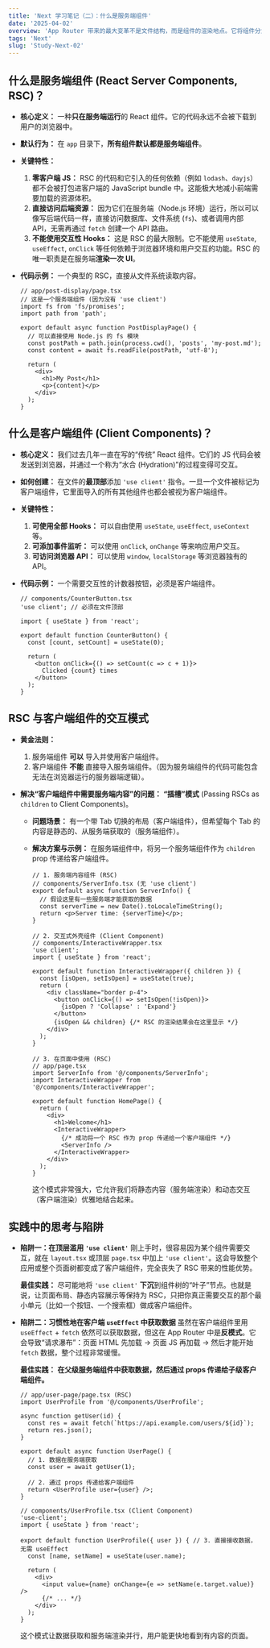 ```yaml
---
title: 'Next 学习笔记（二）：什么是服务端组件'
date: '2025-04-02'
overview: 'App Router 带来的最大变革不是文件结构，而是组件的渲染地点。它将组件分为两种模式：默认在服务端运行的服务端组件（RSC），和在客户端运行的客户端组件（Client Components）。能否清晰地划分这两者，是能否发挥出 Next.js 性能优势的关键。'
tags: 'Next'
slug: 'Study-Next-02'
---
```


## 什么是服务端组件 (React Server Components, RSC)？

- **核心定义：** 一种**只在服务端运行**的 React 组件。它的代码永远不会被下载到用户的浏览器中。

- **默认行为：** 在 `app` 目录下，**所有组件默认都是服务端组件**。

- **关键特性：**

  1. **零客户端 JS：** RSC 的代码和它引入的任何依赖（例如 `lodash`、`dayjs`）都不会被打包进客户端的 JavaScript bundle 中。这能极大地减小前端需要加载的资源体积。
  2. **直接访问后端资源：** 因为它们在服务端（Node.js 环境）运行，所以可以像写后端代码一样，直接访问数据库、文件系统 (`fs`)、或者调用内部 API，无需再通过 `fetch` 创建一个 API 路由。
  3. **不能使用交互性 Hooks：** 这是 RSC 的最大限制。它不能使用 `useState`, `useEffect`, `onClick` 等任何依赖于浏览器环境和用户交互的功能。RSC 的唯一职责是在服务端**渲染一次 UI**。

- **代码示例：** 一个典型的 RSC，直接从文件系统读取内容。

  ```tsx
  // app/post-display/page.tsx
  // 这是一个服务端组件 (因为没有 'use client')
  import fs from 'fs/promises';
  import path from 'path';

  export default async function PostDisplayPage() {
    // 可以直接使用 Node.js 的 fs 模块
    const postPath = path.join(process.cwd(), 'posts', 'my-post.md');
    const content = await fs.readFile(postPath, 'utf-8');

    return (
      <div>
        <h1>My Post</h1>
        <p>{content}</p>
      </div>
    );
  }
  ```

## 什么是客户端组件 (Client Components)？

- **核心定义：** 我们过去几年一直在写的“传统” React 组件。它们的 JS 代码会被发送到浏览器，并通过一个称为“水合 (Hydration)”的过程变得可交互。

- **如何创建：** 在文件的**最顶部**添加 `'use client'` 指令。一旦一个文件被标记为客户端组件，它里面导入的所有其他组件也都会被视为客户端组件。

- **关键特性：**

  1. **可使用全部 Hooks：** 可以自由使用 `useState`, `useEffect`, `useContext` 等。
  2. **可添加事件监听：** 可以使用 `onClick`, `onChange` 等来响应用户交互。
  3. **可访问浏览器 API：** 可以使用 `window`, `localStorage` 等浏览器独有的 API。

- **代码示例：** 一个需要交互性的计数器按钮，必须是客户端组件。

  ```tsx
  // components/CounterButton.tsx
  'use client'; // 必须在文件顶部

  import { useState } from 'react';

  export default function CounterButton() {
    const [count, setCount] = useState(0);

    return (
      <button onClick={() => setCount(c => c + 1)}>
        Clicked {count} times
      </button>
    );
  }
  ```

## RSC 与客户端组件的交互模式

- **黄金法则：**

  1. 服务端组件 **可以** 导入并使用客户端组件。
  2. 客户端组件 **不能** 直接导入服务端组件。（因为服务端组件的代码可能包含无法在浏览器运行的服务器端逻辑）。

- **解决“客户端组件中需要服务端内容”的问题：** **“插槽”模式** (Passing RSCs as `children` to Client Components)。

  - **问题场景：** 有一个带 Tab 切换的布局（客户端组件），但希望每个 Tab 的内容是静态的、从服务端获取的（服务端组件）。

  - **解决方案与示例：** 在服务端组件中，将另一个服务端组件作为 `children` prop 传递给客户端组件。

    ```tsx
    // 1. 服务端内容组件 (RSC)
    // components/ServerInfo.tsx (无 'use client')
    export default async function ServerInfo() {
      // 假设这里有一些服务端才能获取的数据
      const serverTime = new Date().toLocaleTimeString();
      return <p>Server time: {serverTime}</p>;
    }

    // 2. 交互式外壳组件 (Client Component)
    // components/InteractiveWrapper.tsx
    'use client';
    import { useState } from 'react';

    export default function InteractiveWrapper({ children }) {
      const [isOpen, setIsOpen] = useState(true);
      return (
        <div className="border p-4">
          <button onClick={() => setIsOpen(!isOpen)}>
            {isOpen ? 'Collapse' : 'Expand'}
          </button>
          {isOpen && children} {/* RSC 的渲染结果会在这里显示 */}
        </div>
      );
    }

    // 3. 在页面中使用 (RSC)
    // app/page.tsx
    import ServerInfo from '@/components/ServerInfo';
    import InteractiveWrapper from '@/components/InteractiveWrapper';

    export default function HomePage() {
      return (
        <div>
          <h1>Welcome</h1>
          <InteractiveWrapper>
            {/* 成功将一个 RSC 作为 prop 传递给一个客户端组件 */}
            <ServerInfo />
          </InteractiveWrapper>
        </div>
      );
    }
    ```

    这个模式非常强大，它允许我们将静态内容（服务端渲染）和动态交互（客户端渲染）优雅地结合起来。

## 实践中的思考与陷阱

- **陷阱一：在顶层滥用 `'use client'`** 刚上手时，很容易因为某个组件需要交互，就在 `layout.tsx` 或顶层 `page.tsx` 中加上 `'use client'`。这会导致整个应用或整个页面树都变成了客户端组件，完全丧失了 RSC 带来的性能优势。

  **最佳实践：** 尽可能地将 `'use client'` **下沉**到组件树的“叶子”节点。也就是说，让页面布局、静态内容展示等保持为 RSC，只把你真正需要交互的那个最小单元（比如一个按钮、一个搜索框）做成客户端组件。

- **陷阱二：习惯性地在客户端 `useEffect` 中获取数据** 虽然在客户端组件里用 `useEffect` + `fetch` 依然可以获取数据，但这在 App Router 中是**反模式**。它会导致“请求瀑布”：页面 HTML 先加载 -> 页面 JS 再加载 -> 然后才能开始 `fetch` 数据，整个过程非常缓慢。

  **最佳实践：** **在父级服务端组件中获取数据，然后通过 props 传递给子级客户端组件。**

  ```tsx
  // app/user-page/page.tsx (RSC)
  import UserProfile from '@/components/UserProfile';

  async function getUser(id) {
    const res = await fetch(`https://api.example.com/users/${id}`);
    return res.json();
  }

  export default async function UserPage() {
    // 1. 数据在服务端获取
    const user = await getUser(1);

    // 2. 通过 props 传递给客户端组件
    return <UserProfile user={user} />;
  }

  // components/UserProfile.tsx (Client Component)
  'use-client';
  import { useState } from 'react';

  export default function UserProfile({ user }) { // 3. 直接接收数据，无需 useEffect
    const [name, setName] = useState(user.name);

    return (
      <div>
        <input value={name} onChange={e => setName(e.target.value)} />
        {/* ... */}
      </div>
    );
  }
  ```

  这个模式让数据获取和服务端渲染并行，用户能更快地看到有内容的页面。
